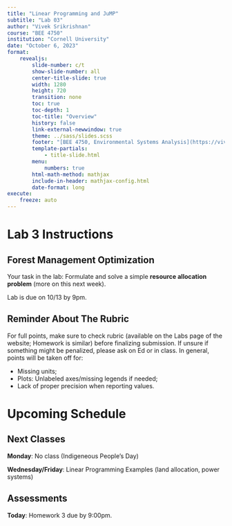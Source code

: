 ```yaml
---
title: "Linear Programming and JuMP"
subtitle: "Lab 03"
author: "Vivek Srikrishnan"
course: "BEE 4750"
institution: "Cornell University"
date: "October 6, 2023"
format:
    revealjs:
        slide-number: c/t
        show-slide-number: all
        center-title-slide: true
        width: 1280
        height: 720
        transition: none
        toc: true
        toc-depth: 1
        toc-title: "Overview"
        history: false
        link-external-newwindow: true
        theme: ../sass/slides.scss
        footer: "[BEE 4750, Environmental Systems Analysis](https://viveks.me/environmental-systems-analysis)"
        template-partials:
            - title-slide.html
        menu:
            numbers: true
        html-math-method: mathjax      
        include-in-header: mathjax-config.html
        date-format: long
execute:
    freeze: auto
---
```



# Lab 3 Instructions

## Forest Management Optimization

Your task in the lab: Formulate and solve a simple **resource allocation problem** (more on this next week).

Lab is due on 10/13 by 9pm.

## Reminder About The Rubric

For full points, make sure to check rubric (available on the Labs page of the website; Homework is similar) before finalizing submission. If unsure if something might be penalized, please ask on Ed or in class. In general, points will be taken off for:

* Missing units;
* Plots: Unlabeled axes/missing legends if needed;
* Lack of proper precision when reporting values.

# Upcoming Schedule

## Next Classes

**Monday**: No class (Indigeneous People's Day)

**Wednesday/Friday**: Linear Programming Examples (land allocation, power systems)

## Assessments

**Today**: Homework 3 due by 9:00pm.